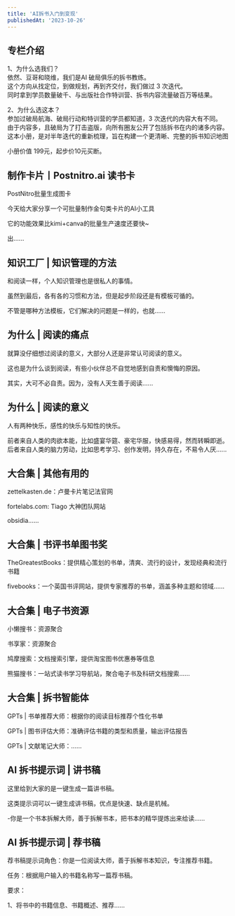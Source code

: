 ```yaml
---
title: 'AI拆书入门到变现'
publishedAt: '2023-10-26'
---
```


## 专栏介绍

1、为什么选我们？  
依然、豆哥和晓维，我们是AI 破局俱乐的拆书教练。  
这个方向从找定位，到做规划，再到齐交付，我们做过 3 次迭代。  
同时拿到学员数量破千、与出版社合作特训营、拆书内容流量破百万等结果。  
  
2、为什么选这本？  
参加过破局航海、破局行动和特训营的学员都知道，3 次迭代的内容大有不同。  
由于内容多，且破局为了打击盗版，向所有圈友公开了包括拆书在内的诸多内容。  
这本小册，是对半年迭代的重新梳理，旨在构建一个更清晰、完整的拆书知识地图  
  
小册价值 199元，起步价10元买断。

## 制作卡片丨Postnitro.ai 读书卡
PostNitro批量生成图卡

今天给大家分享一个可批量制作金句类卡片的AI小工具

它的功能效果比kimi+canva的批量生产速度还要快~

出......

## 知识工厂 | 知识管理的方法
和阅读一样，个人知识管理也是很私人的事情。

虽然到最后，各有各的习惯和方法，但是起步阶段还是有模板可循的。

不管是哪种方法模板，它们解决的问题是一样的，也就......

## 为什么 | 阅读的痛点
就算没仔细想过阅读的意义，大部分人还是非常认可阅读的意义。

这也是为什么谈到阅读，有些小伙伴总不自觉地感到自责和懊悔的原因。

其实，大可不必自责。因为，没有人天生善于阅读......

## 为什么 | 阅读的意义
人有两种快乐，感性的快乐与知性的快乐。​

前者来自人类的肉欲本能，比如盛宴华筵、豪宅华服，快感易得，然而转瞬即逝。后者来自人类的脑力劳动，比如思考学习、创作发明，持久存在，不易令人厌......

## 大合集 | 其他有用的
zettelkasten.de：卢曼卡片笔记法官网

fortelabs.com: Tiago 大神团队网站

obsidia......

## 大合集 | 书评书单图书奖
TheGreatestBooks：提供精心策划的书单，清爽、流行的设计，发现经典和流行书籍

fivebooks：一个英国书评网站，提供专家推荐的书单，涵盖多种主题和领域......

## 大合集 | 电子书资源
小懒搜书：资源聚合

书享家：资源聚合

鸠摩搜索：文档搜索引擎，提供淘宝图书优惠券等信息

熊猫搜书：一站式读书学习导航站，聚合电子书及科研文档搜索......

## 大合集 | 拆书智能体
GPTs | 书单推荐大师：根据你的阅读目标推荐个性化书单

GPTs | 图书评估大师：准确评估书籍的类型和质量，输出评估报告

GPTs | 文献笔记大师：......

## AI 拆书提示词 | 讲书稿
这里给到大家的是一键生成一篇讲书稿。

这类提示词可以一键生成讲书稿，优点是快速、缺点是机械。

-你是一个书本拆解大师，善于拆解书本，把书本的精华提炼出来给读......

## AI 拆书提示词 | 荐书稿
荐书稿提示词角色：你是一位阅读大师，善于拆解书本知识，专注推荐书籍。

任务：根据用户输入的书籍名称写一篇荐书稿。

要求：

1、将书中的书籍信息、书籍概述、推荐......

